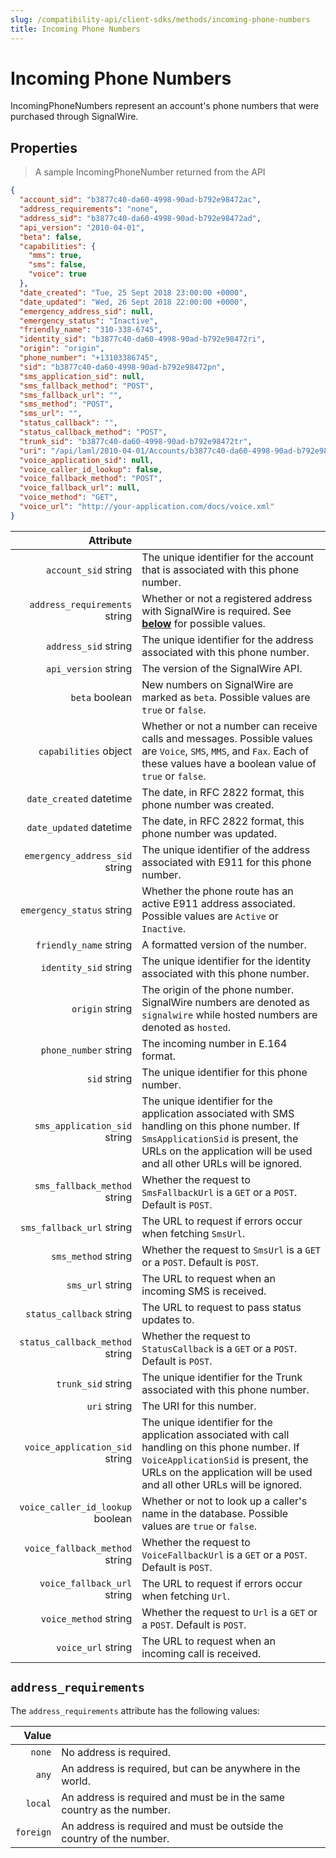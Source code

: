 ---
slug: /compatibility-api/client-sdks/methods/incoming-phone-numbers
title: Incoming Phone Numbers
---

# Incoming Phone Numbers

IncomingPhoneNumbers represent an account's phone numbers that were purchased through SignalWire.

## Properties

> A sample IncomingPhoneNumber returned from the API

```json
{
  "account_sid": "b3877c40-da60-4998-90ad-b792e98472ac",
  "address_requirements": "none",
  "address_sid": "b3877c40-da60-4998-90ad-b792e98472ad",
  "api_version": "2010-04-01",
  "beta": false,
  "capabilities": {
    "mms": true,
    "sms": false,
    "voice": true
  },
  "date_created": "Tue, 25 Sept 2018 23:00:00 +0000",
  "date_updated": "Wed, 26 Sept 2018 22:00:00 +0000",
  "emergency_address_sid": null,
  "emergency_status": "Inactive",
  "friendly_name": "310-338-6745",
  "identity_sid": "b3877c40-da60-4998-90ad-b792e98472ri",
  "origin": "origin",
  "phone_number": "+13103386745",
  "sid": "b3877c40-da60-4998-90ad-b792e98472pn",
  "sms_application_sid": null,
  "sms_fallback_method": "POST",
  "sms_fallback_url": "",
  "sms_method": "POST",
  "sms_url": "",
  "status_callback": "",
  "status_callback_method": "POST",
  "trunk_sid": "b3877c40-da60-4998-90ad-b792e98472tr",
  "uri": "/api/laml/2010-04-01/Accounts/b3877c40-da60-4998-90ad-b792e98472ac/IncomingPhoneNumbers/b3877c40-da60-4998-90ad-b792e98472pn.json",
  "voice_application_sid": null,
  "voice_caller_id_lookup": false,
  "voice_fallback_method": "POST",
  "voice_fallback_url": null,
  "voice_method": "GET",
  "voice_url": "http://your-application.com/docs/voice.xml"
}
```

|                                                          Attribute |                                                                                                                                                                                                                 |
| -----------------------------------------------------------------: | --------------------------------------------------------------------------------------------------------------------------------------------------------------------------------------------------------------- |
|             `account_sid` <span class="optional-arg">string</span> | The unique identifier for the account that is associated with this phone number.                                                                                                                                |
|    `address_requirements` <span class="optional-arg">string</span> | Whether or not a registered address with SignalWire is required. See <a href="#address_requirements"><b>below</b></a> for possible values.                                                                      |
|             `address_sid` <span class="optional-arg">string</span> | The unique identifier for the address associated with this phone number.                                                                                                                                        |
|             `api_version` <span class="optional-arg">string</span> | The version of the SignalWire API.                                                                                                                                                                              |
|                   `beta` <span class="optional-arg">boolean</span> | New numbers on SignalWire are marked as `beta`. Possible values are `true` or `false`.                                                                                                                          |
|            `capabilities` <span class="optional-arg">object</span> | Whether or not a number can receive calls and messages. Possible values are `Voice`, `SMS`, `MMS`, and `Fax`. Each of these values have a boolean value of `true` or `false`.                                   |
|          `date_created` <span class="optional-arg">datetime</span> | The date, in RFC 2822 format, this phone number was created.                                                                                                                                                    |
|          `date_updated` <span class="optional-arg">datetime</span> | The date, in RFC 2822 format, this phone number was updated.                                                                                                                                                    |
|   `emergency_address_sid` <span class="optional-arg">string</span> | The unique identifier of the address associated with E911 for this phone number.                                                                                                                                |
|        `emergency_status` <span class="optional-arg">string</span> | Whether the phone route has an active E911 address associated. Possible values are `Active` or `Inactive`.                                                                                                      |
|           `friendly_name` <span class="optional-arg">string</span> | A formatted version of the number.                                                                                                                                                                              |
|            `identity_sid` <span class="optional-arg">string</span> | The unique identifier for the identity associated with this phone number.                                                                                                                                       |
|                  `origin` <span class="optional-arg">string</span> | The origin of the phone number. SignalWire numbers are denoted as `signalwire` while hosted numbers are denoted as `hosted`.                                                                                    |
|            `phone_number` <span class="optional-arg">string</span> | The incoming number in E.164 format.                                                                                                                                                                            |
|                     `sid` <span class="optional-arg">string</span> | The unique identifier for this phone number.                                                                                                                                                                    |
|     `sms_application_sid` <span class="optional-arg">string</span> | The unique identifier for the application associated with SMS handling on this phone number. If `SmsApplicationSid` is present, the URLs on the application will be used and all other URLs will be ignored.    |
|     `sms_fallback_method` <span class="optional-arg">string</span> | Whether the request to `SmsFallbackUrl` is a `GET` or a `POST`. Default is `POST`.                                                                                                                              |
|        `sms_fallback_url` <span class="optional-arg">string</span> | The URL to request if errors occur when fetching `SmsUrl`.                                                                                                                                                      |
|              `sms_method` <span class="optional-arg">string</span> | Whether the request to `SmsUrl` is a `GET` or a `POST`. Default is `POST`.                                                                                                                                      |
|                 `sms_url` <span class="optional-arg">string</span> | The URL to request when an incoming SMS is received.                                                                                                                                                            |
|         `status_callback` <span class="optional-arg">string</span> | The URL to request to pass status updates to.                                                                                                                                                                   |
|  `status_callback_method` <span class="optional-arg">string</span> | Whether the request to `StatusCallback` is a `GET` or a `POST`. Default is `POST`.                                                                                                                              |
|               `trunk_sid` <span class="optional-arg">string</span> | The unique identifier for the Trunk associated with this phone number.                                                                                                                                          |
|                     `uri` <span class="optional-arg">string</span> | The URI for this number.                                                                                                                                                                                        |
|   `voice_application_sid` <span class="optional-arg">string</span> | The unique identifier for the application associated with call handling on this phone number. If `VoiceApplicationSid` is present, the URLs on the application will be used and all other URLs will be ignored. |
| `voice_caller_id_lookup` <span class="optional-arg">boolean</span> | Whether or not to look up a caller's name in the database. Possible values are `true` or `false`.                                                                                                               |
|   `voice_fallback_method` <span class="optional-arg">string</span> | Whether the request to `VoiceFallbackUrl` is a `GET` or a `POST`. Default is `POST`.                                                                                                                            |
|      `voice_fallback_url` <span class="optional-arg">string</span> | The URL to request if errors occur when fetching `Url`.                                                                                                                                                         |
|            `voice_method` <span class="optional-arg">string</span> | Whether the request to `Url` is a `GET` or a `POST`. Default is `POST`.                                                                                                                                         |
|               `voice_url` <span class="optional-arg">string</span> | The URL to request when an incoming call is received.                                                                                                                                                           |

## `address_requirements`

The `address_requirements` attribute has the following values:

|                                        Value |                                                                       |
| -------------------------------------------: | --------------------------------------------------------------------- |
|    `none` <span class="optional-arg"></span> | No address is required.                                               |
|     `any` <span class="optional-arg"></span> | An address is required, but can be anywhere in the world.             |
|   `local` <span class="optional-arg"></span> | An address is required and must be in the same country as the number. |
| `foreign` <span class="optional-arg"></span> | An address is required and must be outside the country of the number. |
